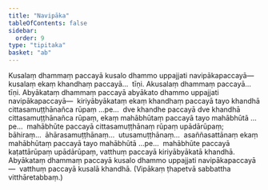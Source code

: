 ```yaml
---
title: "Navipāka"
tableOfContents: false
sidebar:
  order: 9
type: "tipitaka"
basket: "ab"
---
```



<DynamicBreadcrumb />

<Division number="148">

<Paragraph number="536">
Kusalaṃ dhammaṃ paccayā kusalo dhammo uppajjati navipākapaccayā—  kusalaṃ ekaṃ khandhaṃ paccayā…  tīṇi.
</Paragraph>

<Paragraph number="537">
Akusalaṃ dhammaṃ paccayā…  tīṇi.
</Paragraph>

<Paragraph number="538">
Abyākataṃ dhammaṃ paccayā abyākato dhammo uppajjati navipākapaccayā—  kiriyābyākataṃ ekaṃ khandhaṃ paccayā tayo khandhā cittasamuṭṭhānañca rūpaṃ …pe…  dve khandhe paccayā dve khandhā cittasamuṭṭhānañca rūpaṃ, ekaṃ mahābhūtaṃ paccayā tayo mahābhūtā …pe…  mahābhūte paccayā cittasamuṭṭhānaṃ rūpaṃ upādārūpaṃ; bāhiraṃ…  āhārasamuṭṭhānaṃ…  utusamuṭṭhānaṃ…  asaññasattānaṃ ekaṃ mahābhūtaṃ paccayā tayo mahābhūtā …pe…  mahābhūte paccayā kaṭattārūpaṃ upādārūpaṃ, vatthuṃ paccayā kiriyābyākatā khandhā.
</Paragraph>

<Paragraph number="539">
Abyākataṃ dhammaṃ paccayā kusalo dhammo uppajjati navipākapaccayā—  vatthuṃ paccayā kusalā khandhā.

</Paragraph>
</Division>

<Paragraph number="540" type="center">
(Vipākaṃ ṭhapetvā sabbattha vitthāretabbaṃ.)
</Paragraph>